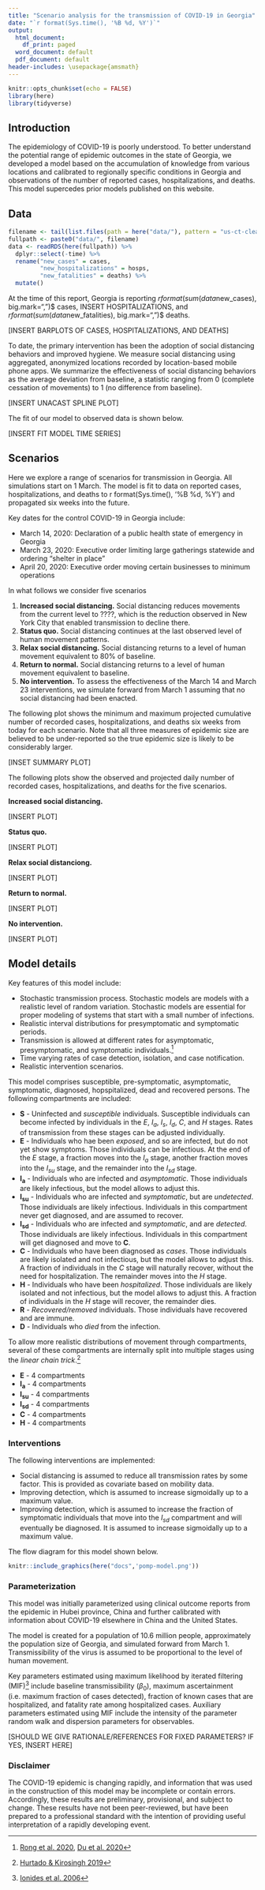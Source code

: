 ```yaml
---
title: "Scenario analysis for the transmission of COVID-19 in Georgia"
date: "`r format(Sys.time(), '%B %d, %Y')`"
output:
  html_document:
    df_print: paged
  word_document: default
  pdf_document: default
header-includes: \usepackage{amsmath}
---
```


```r
knitr::opts_chunk$set(echo = FALSE)
library(here)
library(tidyverse)
```

## Introduction

The epidemiology of COVID-19 is poorly understood.
To better understand the potential range of epidemic outcomes in the state of Georgia, we developed a model based on the accumulation of knowledge from various locations and calibrated to regionally specific conditions in Georgia and observations of the number of reported cases, hospitalizations, and deaths.
This model supercedes prior models published on this website.

## Data

```r
filename <- tail(list.files(path = here("data/"), pattern = "us-ct-clean"), 1)
fullpath <- paste0("data/", filename)
data <- readRDS(here(fullpath)) %>%
  dplyr::select(-time) %>%
  rename("new_cases" = cases,
         "new_hospitalizations" = hosps,
         "new_fatalities" = deaths) %>%
  mutate()
```

At the time of this report, Georgia is reporting $r format(sum(data$new_cases), big.mark=",")$ cases, INSERT HOSPITALIZATIONS,  and $r format(sum(data$new_fatalities), big.mark=",")$ deaths.

[INSERT BARPLOTS OF CASES, HOSPITALIZATIONS, AND DEATHS]

To date, the primary intervention has been the adoption of social distancing behaviors and improved hygiene.
We measure social distancing using aggregated, anonymized locations recorded by location-based mobile phone apps.
We summarize the effectiveness of social distancing behaviors as the average deviation from baseline, a statistic ranging from 0 (complete cessation of movements) to 1 (no difference from baseline).

[INSERT UNACAST SPLINE PLOT]

The fit of our model to observed data is shown below.

[INSERT FIT MODEL TIME SERIES]

## Scenarios

Here we explore a range of scenarios for transmission in Georgia.
All simulations start on 1 March.
The model is fit to data on reported cases, hospitalizations, and deaths to r format(Sys.time(), '%B %d, %Y') and propagated six weeks into the future.

Key dates for the control COVID-19 in Georgia include:

* March 14, 2020: Declaration of a public health state of emergency in Georgia
* March 23, 2020: Executive order limiting large gatherings statewide and ordering "shelter in place"
* April 20, 2020: Executive order moving certain businesses to minimum operations

In what follows we consider five scenarios

1. **Increased social distancing.** Social distancing reduces movements from the current level to ????, which is the reduction observed in New York City that enabled transmission to decline there.
2. **Status quo.** Social distancing continues at the last observed level of human movement patterns.
3. **Relax social distancing.** Social distancing returns to a level of human movement equivalent to 80% of baseline.
4. **Return to normal.** Social distancing returns to a level of human movement equivalent to baseline. 
5. **No intervention.** To assess the effectiveness of the March 14 and March 23 interventions, we simulate forward from March 1 assuming that no social distancing had been enacted.

The following plot shows the minimum and maximum projected cumulative number of recorded cases, hospitalizations, and deaths six weeks from today for each scenario.
Note that all three measures of epidemic size are believed to be under-reported so the true epidemic size is likely to be considerably larger.

[INSET SUMMARY PLOT]

The following plots show the observed and projected daily number of recorded cases, hospitalizations, and deaths for the five scenarios.

**Increased social distancing.**

[INSERT PLOT]

**Status quo.**

[INSERT PLOT]

**Relax social distanciong.**

[INSERT PLOT]

**Return to normal.**

[INSERT PLOT]

**No intervention.**

[INSERT PLOT]

## Model details

Key features of this model include:

* Stochastic transmission process. Stochastic models are models with a realistic level of random variation. Stochastic models are essential for proper modeling of systems that start with a small number of infections.
* Realistic interval distributions for presymptomatic and symptomatic periods.
* Transmission is allowed at different rates for asymptomatic, presymptomatic, and symptomatic individuals.[^1]
* Time varying rates of case detection, isolation, and case notification.
* Realistic intervention scenarios.

This model comprises susceptible, pre-symptomatic, asymptomatic, symptomatic, diagnosed, hopspitalized, dead and recovered persons. 
The following compartments are included:  

* **S** - Uninfected and *susceptible* individuals. Susceptible individuals can become infected by individuals in the $E$, $I_a$, $I_s$, $I_d$, $C$, and $H$ stages. Rates of transmission from these stages can be adjusted individually.
* **E** - Individuals who hae been *exposed*, and so are infected, but do not yet show symptoms. Those individuals can be infectious. At the end of the $E$ stage, a fraction moves into the $I_a$ stage, another fraction moves into the $I_{su}$ stage, and the remainder into the $I_{sd}$ stage.
* **I~a~** - Individuals who are infected and *asymptomatic*. Those individuals are likely infectious, but the model allows to adjust this.
* **I~su~** - Individuals who are infected and *symptomatic*, but are *undetected*. Those individuals are likely infectious. Individuals in this compartment never get diagnosed, and are assumed to recover.
* **I~sd~** - Individuals who are infected and *symptomatic*, and are *detected*. Those individuals are likely infectious. Individuals in this compartment will get diagnosed and move to **C**.
* **C** - Individuals who have been diagnosed as *cases*. Those individuals are likely isolated and not infectious, but the model allows to adjust this. A fraction of individuals in the $C$ stage will naturally recover, without the need for hospitalization. The remainder moves into the $H$ stage.
* **H** - Individuals who have been *hospitalized*. Those individuals are likely isolated and not infectious, but the model allows to adjust this. A fraction of individuals in the $H$ stage will recover, the remainder dies.
* **R** - *Recovered/removed* individuals. Those individuals have recovered and are immune. 
* **D** - Individuals who *died* from the infection. 

To allow more realistic distributions of movement through compartments, several of these compartments are internally split into multiple stages using the *linear chain trick*.[^2]

* **E** - 4 compartments
* **I~a~** - 4 compartments 
* **I~su~** - 4 compartments
* **I~sd~** - 4 compartments
* **C** - 4 compartments
* **H** - 4 compartments

### Interventions

The following interventions are implemented:

* Social distancing is assumed to reduce all transmission rates by some factor. This is provided as covariate based on mobility data.
* Improving detection, which is assumed to increase sigmoidally up to a maximum value.
* Improving detection, which is assumed to increase the fraction of symptomatic individuals that move into the $I_{sd}$ compartment and will eventually be diagnosed. It is assumed to increase sigmoidally up to a maximum value.

The flow diagram for this model shown below.

```r
knitr::include_graphics(here("docs",'pomp-model.png'))
```

### Parameterization

This model was initially parameterized using clinical outcome reports from the epidemic in Hubei province, China and further calibrated with information about COVID-19 elsewhere in China and the United States.

The model is created for a population of 10.6 million people, approximately the population size of Georgia, and simulated forward from March 1.
Transmissibility of the virus is assumed to be proportional to the level of human movement.

Key parameters estimated using maximum likelihood by iterated filtering (MIF)[^3] include baseline transmissibility ($\beta_0$), maximum ascertainment (i.e. maximum fraction of cases detected), fraction of known cases that are hospitalized, and fatality rate among hospitalized cases. 
Auxiliary parameters estimated using MIF include the intensity of the parameter random walk and dispersion parameters for observables.

[SHOULD WE GIVE RATIONALE/REFERENCES FOR FIXED PARAMETERS? IF YES, INSERT HERE]

### Disclaimer

The COVID-19 epidemic is changing rapidly, and information that was used in the construction of this model may be incomplete or contain errors.
Accordingly, these results are preliminary, provisional, and subject to change.
These results have not been peer-reviewed, but have been prepared to a professional standard with the intention of providing useful interpretation of a rapidly developing event.


[^1]:[Rong et al. 2020](https://wwwnc.cdc.gov/eid/article/26/5/20-0198_article?deliveryName=DM20712), [Du et al. 2020](https://www.medrxiv.org/content/10.1101/2020.02.19.20025452v3)

[^2]:[Hurtado & Kirosingh 2019](https://link.springer.com/article/10.1007/s00285-019-01412-w)

[^3]:[Ionides et al. 2006](https://www.pnas.org/content/103/49/18438)



